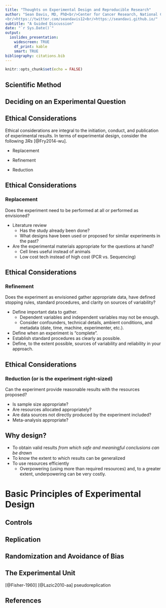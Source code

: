 ```yaml
---
title: "Thoughts on Experimental Design and Reproducible Research"
author: "Sean Davis, MD, PhD<br/>Center for Cancer Research, National Cancer Institute<br>National Institutes of Health
<br/>https://twitter.com/seandavis12<br/>https://seandavi.github.io/"
subtitle: "A Guided Discussion"
date: "`r Sys.Date()`"
output: 
  ioslides_presentation:
    widescreen: TRUE
    df_print: kable
    smart: TRUE
bibliography: citations.bib
---
```


```r
knitr::opts_chunk$set(echo = FALSE)
```

## Scientific Method

## Deciding on an Experimental Question

## Ethical Considerations
Ethical considerations are integral to the initiation, conduct, and publication of experimental results.  In terms of experimental design, consider the following *3Rs* [@Fry2014-wu].

- Replacement

- Refinement

- Reduction

## Ethical Considerations

### Replacement
Does the experiment need to be performed at all or performed as envisioned?

- Literature review
    - Has the study already been done?
    - What designs have been used or proposed for similar experiments in the past?
- Are the experimental materials appropriate for the questions at hand?
    - Cell lines useful instead of animals
    - Low cost tech instead of high cost (PCR vs. Sequencing)

## Ethical Considerations

### Refinement
Does the experiment as envisioned gather appropriate data, have defined stopping rules, standard procedures, and clarity on sources of variability?

- Define important data to gather.
    - Dependent variables and independent variables may not be enough.
    - Consider confounders, technical details, ambient conditions, and metadata (date, time, machine, experimenter, etc.).
- Define when an experiment is "complete". 
- Establish standard procedures as clearly as possible.
- Define, to the extent possible, sources of variability and reliability in your approach.

## Ethical Considerations

### Reduction (or is the experiment right-sized)
Can the experiment provide reasonable results with the resources proposed?

- Is sample size appropriate?
- Are resources allocated appropriately?
- Are data sources not directly produced by the experiment included?
- Meta-analysis appropriate?

## Why design?

- To obtain valid results *from which safe and meaningful conclusions can be drawn*
- To know the extent to which results can be generalized
- To use resources efficiently
    - Overpowering (using more than required resources) and, to a greater extent, underpowering can be very costly.

# Basic Principles of Experimental Design

## Controls

## Replication

## Randomization and Avoidance of Bias

## The Experimental Unit

[@Fisher-1960]
[@Lazic2010-aa] pseudoreplication

## References {.smaller}
